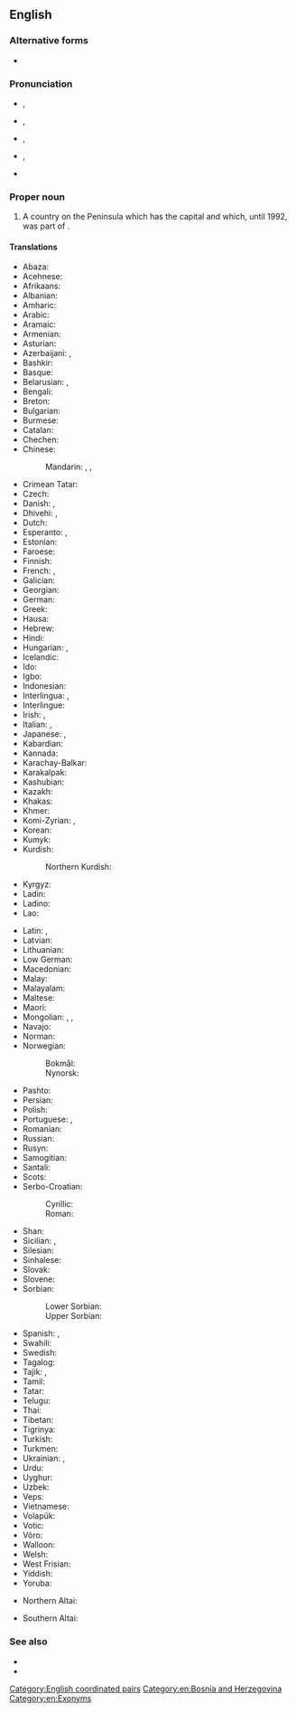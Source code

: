 ==English==
{{wikipedia}}

===Alternative forms===
* {{alter|en|BiH|Bosnia-Herzegovina|Bosnia|Bosnia and Hercegovina|Bosnia-Hercegovina|Herzeg-Bosnia}}

===Pronunciation===
* {{IPA|en|/ˈbɒzni.ə ænd ˌhɜɹtsɨɡoʊˈviːnə/}}, {{enPR|bŏz′·nē·ə and hûrts′·ə·gōv′·ĭn·ə}}
* {{IPA|en|/ˈbɒzni.ə ænd hɜɹtsɨˈɡoʊvɨnə/}}, {{enPR|bŏz′·nē·ə and hûrts′·ə·gōv′·ĭn·ə}}
* {{IPA|en|/ˈbɒzni.ə ənd ˌhɜɹtsɨɡoʊˈviːnə/}}, {{enPR|bŏz′·nē·ə ənd hûrts′·ə·gōv′·ĭn·ə}}
* {{IPA|en|/ˈbɒzni.ə ənd hɜɹtsɨˈɡoʊvɨnə/}}, {{enPR|bŏz′·nē·ə ənd hûrts′·ə·gōv′·ĭn·ə}}
* {{audio|en|En-us-Bosnia and Herzegovina.ogg|Audio (US)}}

===Proper noun===
{{en-proper noun}}

# {{senseid|en|Q225}}A country on the {{l|en|Balkan}} Peninsula which has the capital {{l|en|Sarajevo}} and which, until 1992, was part of {{l|en|Yugoslavia}}.

====Translations====
{{trans-top|id=Q225|country on the Balkan peninsula}}
* Abaza: {{t|abq|Босния-Герцеговина}}
* Acehnese: {{t|ace|Bosnia Hèrzègovina}}
* Afrikaans: {{t|af|Bosnië-Herzegowina}}
* Albanian: {{t+|sq|Bosnja dhe Hercegovina|f}}
* Amharic: {{t|am|ቦስኒያና ሄርጸጎቪና}}
* Arabic: {{t|ar|الْبُوسْنَة وَالْهَرْسَك|f|tr=al-būsna wa-l-harsak}}
* Aramaic: {{t|arc|ܒܘܣܢܐ ܘܗܪܬܣܓܘܒܝܢܐ}}
* Armenian: {{t|hy|Բոսնիա եւ Հերցեգովինա}}
* Asturian: {{t|ast|Bosnia y Hercegovina}}
* Azerbaijani: {{t|az|Bosniya-Herseqovina}}, {{t+|az|Bosniya və Herseqovina}}
* Bashkir: {{t|ba|Босния һәм Герцеговина}}
* Basque: {{t+|eu|Bosnia-Herzegovina}}
* Belarusian: {{t|be|Бо́снія і Герцагаві́на|f}}, {{t|be|Бо́сьнія і Герцагаві́на|f}} {{qualifier|Taraškievica}}
* Bengali: {{t+|bn|বসনিয়া ও হার্জেগোভিনা}}
* Breton: {{t|br|Bosnia ha Herzegovina}}
* Bulgarian: {{t|bg|Бо́сна и Херцего́вина|f}}
* Burmese: {{t|my|ဘော့စနီးယားနှင့်ဟာဇီဂိုဗီးနား}}
* Catalan: {{t+|ca|Bòsnia i Hercegovina|f}}
* Chechen: {{t|ce|Босни-Герцеговина}}
* Chinese:
*: Mandarin: {{qualifier|full name}} {{t+|cmn|波斯尼亞和黑塞哥維那}}, {{t+|cmn|波斯尼亚和黑塞哥维那|tr=Bōsīníyà hé Hēisāigēwéinà}}, {{qualifier|abbreviation}} {{t+|cmn|波黑|tr=Bōhēi}}
* Crimean Tatar: {{t|crh|Bosna ve Hersek}}
* Czech: {{t+|cs|Bosna a Hercegovina|f}}
* Danish: {{t+|da|Bosnien-Hercegovina}}, {{t|da|Bosnien og Hercegovina}}
* Dhivehi: {{t|dv|ބޮސްނިއާ}}, {{t+|dv|ބޮސްނިޔާ އެންޑް ހެރްޒިގޮވީނާ}}
* Dutch: {{t+|nl|Bosnië en Herzegovina}}
* Esperanto: {{t|eo|Bosnio-Hercegovino}}, {{t|eo|Bosnio kaj Hercegovino}}
* Estonian: {{t+|et|Bosnia ja Hertsegoviina}}
* Faroese: {{t|fo|Bosnia-Hersegovina}}
* Finnish: {{t+|fi|Bosnia ja Hertsegovina}}
* French: {{t+|fr|Bosnie-Herzégovine|f}}, {{qualifier|rare}} {{t+|fr|Bosnie-et-Herzégovine|f}}
* Galician: {{t+|gl|Bosnia e Hercegovina}}
* Georgian: {{t|ka|ბოსნია და ჰერცეგოვინა}}
* German: {{t+|de|Bosnien und Herzegowina|n}}
* Greek: {{t+|el|Βοσνία και Ερζεγοβίνη|f}}
* Hausa: {{t|ha|Bosnia da Herzegovina}}
* Hebrew: {{t+|he|בּוֹסְנִיָּה וְהֶרְצֶגוֹבִינָה|f|tr=bosniya v'hertsegovina}}
* Hindi: {{t|hi|बोसनिया हर्ज़ेगोविना}}
* Hungarian: {{t+|hu|Bosznia-Hercegovina}}, {{t|hu|Bosznia és Hercegovina}}
* Icelandic: {{t+|is|Bosnía og Hersegóvína}}
* Ido: {{t+|io|Bosnia e Herzegovina}}
* Igbo: {{t-needed|ig}}
* Indonesian: {{t|id|Bosnia-Herzegovina}}
* Interlingua: {{t|ia|Bosnia-Herzegovina}}, {{t|ia|Bosnia e Herzegovina}}
* Interlingue: {{t|ie|Bosnia e Herzegovina}}
* Irish: {{t|ga|an [[Boisnia-Heirseagaivéin|Bhoisnia-Heirseagaivéin]]|f}}, {{t|ga|an [[Boisnia agus an Heirseagaivéin|Bhoisnia agus an Heirseagaivéin]]|f}}
* Italian: {{t|it|Bosnia-Erzegovina|f}}, {{t+|it|Bosnia ed Erzegovina|f}}
* Japanese: {{t+|ja|ボスニア・ヘルツェゴヴィナ|tr=Bosunia-Herutsegovina}}, {{t+|ja|ボスニア・ヘルツェゴビナ|tr=Bosunia-Herutsegobina}}
* Kabardian: {{t|kbd|Босниерэ Герцеговинэрэ}}
* Kannada: {{t+|kn|ಬೊಸ್ನಿಯ ಮತ್ತು ಹೆರ್ಜೆಗೊವಿನ}}
* Karachay-Balkar: {{t|krc|Босния бла Герцеговина}}
* Karakalpak: {{t|kaa|Bosniya ha'm Gertsegovina}}
* Kashubian: {{t|csb|Bòsnijô ë Hercegòwina|f}}
* Kazakh: {{t|kk|Босния және Герцеговина}}
* Khakas: {{t|kjh|Босния паза Герцеговина}}
* Khmer: {{t|km|បូស្នៀ និង ហេហ្សេហ្គូវីណា}}
* Komi-Zyrian: {{t|kpv|Босния да Герцеговина}}, {{t|kpv|Босния-Герцеговина}}
* Korean: {{t|ko|^보스니아 ^헤르체고비나}}
* Kumyk: {{t|kum|Босния ва Герцеговина}}
* Kurdish:
*: Northern Kurdish: {{t+|kmr|Bosna-Hersek}}
* Kyrgyz: {{t|ky|Босния жана Герцеговина}}
* Ladin: {{t-needed|lld}}
* Ladino: {{t-needed|lad}}
* Lao: {{t|lo|ບົດສະນີແຮກເຊໂກວີນ}}
{{trans-mid}}
* Latin: {{t|la|Bosnia et Herzegovia}}, {{t|la|Bosnia et Herzegovina}}
* Latvian: {{t|lv|Bosnija un Hercegovina|f}}
* Lithuanian: {{t+|lt|Bosnija ir Hercegovina}}
* Low German: {{t+|nds|Bosnien-Herzegowina}}
* Macedonian: {{t+|mk|Босна и Херцеговина}}
* Malay: {{t|ms|Bosnia dan Herzegovina}}
* Malayalam: {{t|ml|ബോസ്നിയ ഹെർസെഗോവിന}}
* Maltese: {{t|mt|[[il-|Il-]][[Bożnja u Ħerzegovina]]|f}}
* Maori: {{t|mi|Pōngia-Herekōmina}}
* Mongolian: {{t|mn|Босни-Герцаговин}}, {{t|mn|Босни ба Герцеговин}}, {{t|mn|Босни ба Херцеговина}}
* Navajo: {{t|nv|Bosna dóó Hetsog bikéyah|sc=Latn}}
* Norman: {{t|nrf|Bosnie et Herzegovina|f}} {{q|Jersey}}
* Norwegian:
*: Bokmål: {{t+|nb|Bosnia-Hercegovina|n}}
*: Nynorsk: {{t+|nn|Bosnia-Hercegovina|n}}
* Pashto: {{t|ps|بوسنيا‑هرزېګووين|f|tr=bosnyā-herzogowín}}
* Persian: {{t|fa|بوسنی و هرزگوین|tr=bosni o herzegovin, bosni va herzegovin}}
* Polish: {{t+|pl|Bośnia i Hercegowina|f}}
* Portuguese: {{t+|pt|Bósnia e Herzegovina|f}}, {{t|pt|Bósnia-Herzegóvina|f}}
* Romanian: {{t+|ro|Bosnia și Herțegovina|f}}
* Russian: {{t+|ru|Бо́сния и Герцегови́на|f}}
* Rusyn: {{t|rue|Бо́снія і Герцеґови́на|f}}
* Samogitian: {{t|sgs|Bosnėjė ėr Hercuogovėna}}
* Santali: {{t|sat|ᱵᱚᱥᱱᱤᱭᱟ ᱟᱨ ᱦᱟᱨᱡᱮᱜᱳᱵᱷᱤᱱᱟ}}
* Scots: {{t|sco|Bosnie en Herzegovinae}}
* Serbo-Croatian:
*: Cyrillic: {{t|sh|Бо̏сна и Хѐрцеговина|f}}
*: Roman: {{t|sh|Bȍsna i Hèrcegovina|f}}
* Shan: {{t|shn|မိူင်းပေႃးသၼီးယႃး လႄႈ ႁႃႇၸီႇၵူဝ်းဝီးၼႃး}}
* Sicilian: {{t|scn|Bosnia-Erzegòvina|f}}, {{t|scn|Bosnia-Erzegovina|f}}
* Silesian: {{t|szl|Bośńa a Hercegowina|f}}
* Sinhalese: {{t|si|බොස්‍නියා සහ හර්‍සෙගොවිනා}}
* Slovak: {{t|sk|Bosna a Hercegovina|f}}
* Slovene: {{t|sl|Bósna in Hercegovína|f}}
* Sorbian:
*: Lower Sorbian: {{t|dsb|Bosniska-Hercegowinska|f}}
*: Upper Sorbian: {{t|hsb|Bosniska a Hercegowina|f}}
* Spanish: {{t+|es|Bosnia-Herzegovina|f}}, {{t+|es|Bosnia y Herzegovina|f}}
* Swahili: {{t|sw|Bosnia na Herzegovina}}
* Swedish: {{t+|sv|Bosnien och Hercegovina}}
* Tagalog: {{t|tl|Bosniya at Ersegobina}}
* Tajik: {{t|tg|Босния ва Ҳерцеговина}}, {{t|tg|Боснияу Ҳерцеговина}}
* Tamil: {{t|ta|போஸ்னியா ஹெர்ஸிகோவினா}}
* Tatar: {{t|tt|Босния һәм Герцеговина}}
* Telugu: {{t+|te|బోస్నియా మరియు హెర్జెగొవీనా}}
* Thai: {{t+|th|บอสเนียและเฮอร์เซโกวีนา}}
* Tibetan: {{t|bo|བྷོསུ་ནིཡ་དང་ཧར་ཛེ་གྷོ་ཝི་ན}}
* Tigrinya: {{t|ti|ቦዝንያን ሄርዘጎቪናን}}
* Turkish: {{t+|tr|Bosna-Hersek}}
* Turkmen: {{t|tk|Bosniýa we Gersegowina}}
* Ukrainian: {{t+|uk|Бо́снія і Герцегови́на|f}}, {{t|uk|Бо́снія і Герцеґови́на|f}}
* Urdu: {{t|ur|بوسنیا ہرزگووینا|tr=bosniyā harzigovīnā}}
* Uyghur: {{t|ug|بوسنىيە ۋە ھېرسېگوۋىنا}}
* Uzbek: {{t|uz|Bosniya va Gertsegovina}}
* Veps: {{t-needed|vep}}
* Vietnamese: {{t|vi|Bô-xni-a Héc-xê-gô-vi-na}}
* Volapük: {{t-needed|vo}}
* Votic: {{t-needed|vot}}
* Võro: {{t|vro|Bosnia ja Hertsegoviina}}
* Walloon: {{t|wa|Bosneye eyet Herzegovine}}
* Welsh: {{t|cy|Bosna a Hercegovina}}
* West Frisian: {{t|fy|Bosnje en Herzegovina}}
* Yiddish: {{t|yi|באָסניע און הערצעגאָווינע|f}}
* Yoruba: {{t|yo|Bọ̀síníà àti Ẹtisẹgófínà}}
{{trans-bottom}}

{{checktrans-top}}
* Northern Altai: {{t-check|atv|Босния ла Герцеговина}}
{{trans-mid}}
* Southern Altai: {{t-check|alt|Босния ла Герцеговина}}
{{trans-bottom}}

===See also===
* {{l|en|Appendix:Place names in Bosnia and Herzegovina}}
* {{list:countries of Europe/en}}{{topics|en|Countries in Europe}}

[[Category:English coordinated pairs]]
[[Category:en:Bosnia and Herzegovina]]
[[Category:en:Exonyms]]